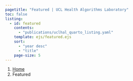 ```yaml
---
pagetitle: "Featured | UCL Health Algorithms Laboratory"
toc: false
listing:
  - id: featured
    contents:
      - "publications/uclhal_quarto_listing.yaml"
    template: ejs/featured.ejs
    sort:
      - "year desc"
      - "title"
    page-size: 5
---
```


```{=html}
<nav aria-label="breadcrumb">
  <ol class="breadcrumb">
    <li class="breadcrumb-item"><a href="index.html">Home</a></li>
    <li class="breadcrumb-item active" aria-current="page">Featured</li>
  </ol>
</nav>
```


:::{#featured}
:::
